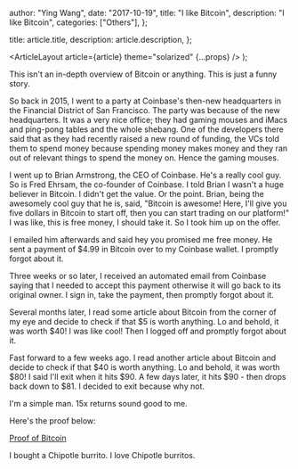 
  author: "Ying Wang",
  date: "2017-10-19",
  title: "I like Bitcoin",
  description: "I like Bitcoin",
  categories: ["Others"],
};

  title: article.title,
  description: article.description,
};

  <ArticleLayout article={article} theme="solarized" {...props} />
);

This isn't an in-depth overview of Bitcoin or anything. This is just a funny story.

So back in 2015, I went to a party at Coinbase's then-new headquarters in the Financial District of San Francisco. The party was because of the new headquarters. It was a very nice office; they had gaming mouses and iMacs and ping-pong tables and the whole shebang. One of the developers there said that as they had recently raised a new round of funding, the VCs told them to spend money because spending money makes money and they ran out of relevant things to spend the money on. Hence the gaming mouses.

I went up to Brian Armstrong, the CEO of Coinbase. He's a really cool guy. So is Fred Ehrsam, the co-founder of Coinbase. I told Brian I wasn't a huge believer in Bitcoin. I didn't get the value. Or the point. Brian, being the awesomely cool guy that he is, said, "Bitcoin is awesome! Here, I'll give you five dollars in Bitcoin to start off, then you can start trading on our platform!" I was like, this is free money, I should take it. So I took him up on the offer.

I emailed him afterwards and said hey you promised me free money. He sent a payment of $4.99 in Bitcoin over to my Coinbase wallet. I promptly forgot about it.

Three weeks or so later, I received an automated email from Coinbase saying that I needed to accept this payment otherwise it will go back to its original owner. I sign in, take the payment, then promptly forgot about it.

Several months later, I read some article about Bitcoin from the corner of my eye and decide to check if that \$5 is worth anything. Lo and behold, it was worth \$40! I was like cool! Then I logged off and promptly forgot about it.

Fast forward to a few weeks ago. I read another article about Bitcoin and decide to check if that \$40 is worth anything. Lo and behold, it was worth \$80! I said I'll exit when it hits \$90. A few days later, it hits \$90 - then drops back down to \$81. I decided to exit because why not.

I'm a simple man. 15x returns sound good to me.

Here's the proof below:

[Proof of Bitcoin](/img/posts/2017/10/19/i_like_bitcoin_1.png)

I bought a Chipotle burrito. I love Chipotle burritos.
